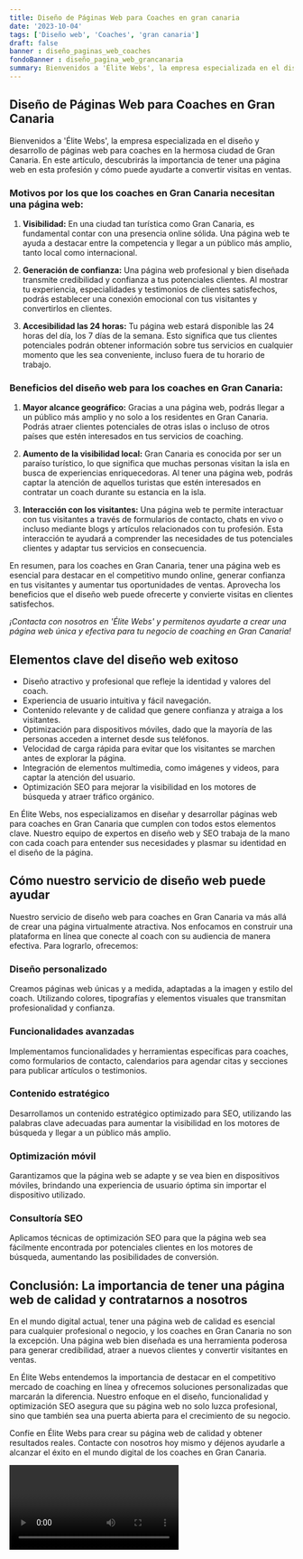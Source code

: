 ```yaml
---
title: Diseño de Páginas Web para Coaches en gran canaria
date: '2023-10-04'
tags: ['Diseño web', 'Coaches', 'gran canaria']
draft: false
banner : diseño_paginas_web_coaches
fondoBanner : diseño_pagina_web_grancanaria
summary: Bienvenidos a 'Élite Webs', la empresa especializada en el diseño y desarrollo de páginas web para coaches en la hermosa ciudad de Gran Canaria. En este artículo, descubrirás la importancia de tener una página web en esta profesión y cómo puede ayudarte a convertir visitas en ventas. 
---
```


## Diseño de Páginas Web para Coaches en Gran Canaria

Bienvenidos a 'Élite Webs', la empresa especializada en el diseño y desarrollo de páginas web para coaches en la hermosa ciudad de Gran Canaria. En este artículo, descubrirás la importancia de tener una página web en esta profesión y cómo puede ayudarte a convertir visitas en ventas. 

### Motivos por los que los coaches en Gran Canaria necesitan una página web:

1. **Visibilidad:** En una ciudad tan turística como Gran Canaria, es fundamental contar con una presencia online sólida. Una página web te ayuda a destacar entre la competencia y llegar a un público más amplio, tanto local como internacional.

2. **Generación de confianza:** Una página web profesional y bien diseñada transmite credibilidad y confianza a tus potenciales clientes. Al mostrar tu experiencia, especialidades y testimonios de clientes satisfechos, podrás establecer una conexión emocional con tus visitantes y convertirlos en clientes.

3. **Accesibilidad las 24 horas:** Tu página web estará disponible las 24 horas del día, los 7 días de la semana. Esto significa que tus clientes potenciales podrán obtener información sobre tus servicios en cualquier momento que les sea conveniente, incluso fuera de tu horario de trabajo.

### Beneficios del diseño web para los coaches en Gran Canaria:

1. **Mayor alcance geográfico:** Gracias a una página web, podrás llegar a un público más amplio y no solo a los residentes en Gran Canaria. Podrás atraer clientes potenciales de otras islas o incluso de otros países que estén interesados en tus servicios de coaching.

2. **Aumento de la visibilidad local:** Gran Canaria es conocida por ser un paraíso turístico, lo que significa que muchas personas visitan la isla en busca de experiencias enriquecedoras. Al tener una página web, podrás captar la atención de aquellos turistas que estén interesados en contratar un coach durante su estancia en la isla.

3. **Interacción con los visitantes:** Una página web te permite interactuar con tus visitantes a través de formularios de contacto, chats en vivo o incluso mediante blogs y artículos relacionados con tu profesión. Esta interacción te ayudará a comprender las necesidades de tus potenciales clientes y adaptar tus servicios en consecuencia.

En resumen, para los coaches en Gran Canaria, tener una página web es esencial para destacar en el competitivo mundo online, generar confianza en tus visitantes y aumentar tus oportunidades de ventas. Aprovecha los beneficios que el diseño web puede ofrecerte y convierte visitas en clientes satisfechos. 

*¡Contacta con nosotros en 'Élite Webs' y permitenos ayudarte a crear una página web única y efectiva para tu negocio de coaching en Gran Canaria!*

<GifSeo />

<Cta />

## Elementos clave del diseño web exitoso

- Diseño atractivo y profesional que refleje la identidad y valores del coach.
- Experiencia de usuario intuitiva y fácil navegación.
- Contenido relevante y de calidad que genere confianza y atraiga a los visitantes.
- Optimización para dispositivos móviles, dado que la mayoría de las personas acceden a internet desde sus teléfonos.
- Velocidad de carga rápida para evitar que los visitantes se marchen antes de explorar la página.
- Integración de elementos multimedia, como imágenes y videos, para captar la atención del usuario.
- Optimización SEO para mejorar la visibilidad en los motores de búsqueda y atraer tráfico orgánico.

En Élite Webs, nos especializamos en diseñar y desarrollar páginas web para coaches en Gran Canaria que cumplen con todos estos elementos clave. Nuestro equipo de expertos en diseño web y SEO trabaja de la mano con cada coach para entender sus necesidades y plasmar su identidad en el diseño de la página.

## Cómo nuestro servicio de diseño web puede ayudar

Nuestro servicio de diseño web para coaches en Gran Canaria va más allá de crear una página virtualmente atractiva. Nos enfocamos en construir una plataforma en línea que conecte al coach con su audiencia de manera efectiva. Para lograrlo, ofrecemos:

### Diseño personalizado
Creamos páginas web únicas y a medida, adaptadas a la imagen y estilo del coach. Utilizando colores, tipografías y elementos visuales que transmitan profesionalidad y confianza.

### Funcionalidades avanzadas
Implementamos funcionalidades y herramientas específicas para coaches, como formularios de contacto, calendarios para agendar citas y secciones para publicar artículos o testimonios.

### Contenido estratégico
Desarrollamos un contenido estratégico optimizado para SEO, utilizando las palabras clave adecuadas para aumentar la visibilidad en los motores de búsqueda y llegar a un público más amplio.

### Optimización móvil
Garantizamos que la página web se adapte y se vea bien en dispositivos móviles, brindando una experiencia de usuario óptima sin importar el dispositivo utilizado.

### Consultoría SEO
Aplicamos técnicas de optimización SEO para que la página web sea fácilmente encontrada por potenciales clientes en los motores de búsqueda, aumentando las posibilidades de conversión.

## Conclusión: La importancia de tener una página web de calidad y contratarnos a nosotros

En el mundo digital actual, tener una página web de calidad es esencial para cualquier profesional o negocio, y los coaches en Gran Canaria no son la excepción. Una página web bien diseñada es una herramienta poderosa para generar credibilidad, atraer a nuevos clientes y convertir visitantes en ventas.

En Élite Webs entendemos la importancia de destacar en el competitivo mercado de coaching en línea y ofrecemos soluciones personalizadas que marcarán la diferencia. Nuestro enfoque en el diseño, funcionalidad y optimización SEO asegura que su página web no solo luzca profesional, sino que también sea una puerta abierta para el crecimiento de su negocio.

Confíe en Élite Webs para crear su página web de calidad y obtener resultados reales. Contacte con nosotros hoy mismo y déjenos ayudarle a alcanzar el éxito en el mundo digital de los coaches en Gran Canaria.

<Video />

<CtaBot job='Coaches' city='gran canaria'/>

<Gmaps query='gran canaria+españa+maps' />